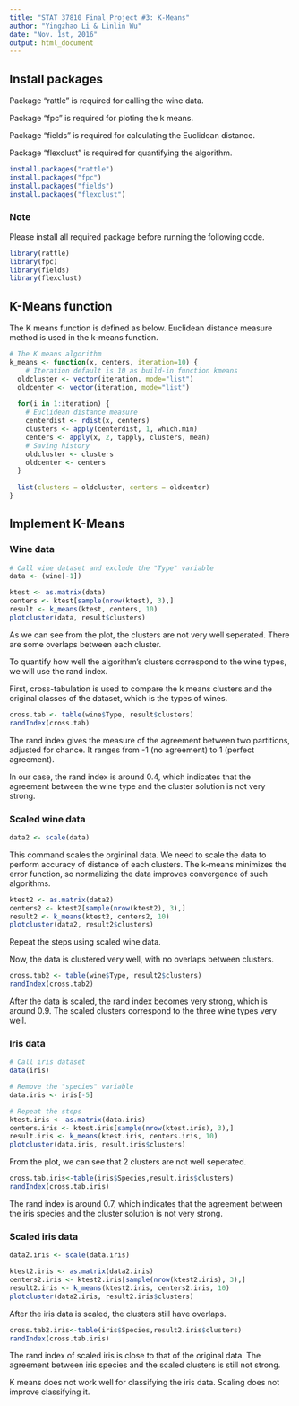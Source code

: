 ```yaml
---
title: "STAT 37810 Final Project #3: K-Means"
author: "Yingzhao Li & Linlin Wu"
date: "Nov. 1st, 2016"
output: html_document
---
```


## Install packages
Package "rattle" is required for calling the wine data.

Package "fpc" is required for ploting the k means.

Package "fields" is required for calculating the Euclidean distance. 

Package "flexclust" is required for quantifying the algorithm.

```r
install.packages("rattle")
install.packages("fpc")
install.packages("fields")
install.packages("flexclust")
```

### Note
Please install all required package before running the following code.

```r
library(rattle)
library(fpc)
library(fields)
library(flexclust)
```

## K-Means function
The K means function is defined as below. Euclidean distance measure method is used in the k-means function.

```r
# The K means algorithm
k_means <- function(x, centers, iteration=10) { 
    # Iteration default is 10 as build-in function kmeans
  oldcluster <- vector(iteration, mode="list")
  oldcenter <- vector(iteration, mode="list")
  
  for(i in 1:iteration) {
    # Euclidean distance measure
    centerdist <- rdist(x, centers) 
    clusters <- apply(centerdist, 1, which.min)
    centers <- apply(x, 2, tapply, clusters, mean)
    # Saving history
    oldcluster <- clusters
    oldcenter <- centers
  }
  
  list(clusters = oldcluster, centers = oldcenter)
}
```

## Implement K-Means

### Wine data

```r
# Call wine dataset and exclude the "Type" variable
data <- (wine[-1]) 

ktest <- as.matrix(data)
centers <- ktest[sample(nrow(ktest), 3),]
result <- k_means(ktest, centers, 10)
plotcluster(data, result$clusters)
```

As we can see from the plot, the clusters are not very well seperated. There are some overlaps between each cluster.

To quantify how well the algorithm's clusters correspond to the wine types, we will use the rand index.

First, cross-tabulation is used to compare the k means clusters and the original classes of the dataset, which is the types of wines.

```r
cross.tab <- table(wine$Type, result$clusters)
randIndex(cross.tab)
```

The rand index gives the measure of the agreement between two partitions, adjusted for chance. It ranges from -1 (no agreement) to 1 (perfect agreement).

In our case, the rand index is around 0.4, which indicates that the agreement between the wine type and the cluster solution is not very strong.

### Scaled wine data

```r
data2 <- scale(data) 
```

This command scales the orgininal data. We need to scale the data to perform accuracy of distance of each clusters. The k-means minimizes the error function, so normalizing the data improves convergence of such algorithms.

```r
ktest2 <- as.matrix(data2)
centers2 <- ktest2[sample(nrow(ktest2), 3),]
result2 <- k_means(ktest2, centers2, 10)
plotcluster(data2, result2$clusters)
```

Repeat the steps using scaled wine data. 

Now, the data is clustered very well, with no overlaps between clusters.

```r
cross.tab2 <- table(wine$Type, result2$clusters)
randIndex(cross.tab2)
```

After the data is scaled, the rand index becomes very strong, which is around 0.9. The scaled clusters correspond to the three wine types very well.

### Iris data

```r
# Call iris dataset
data(iris) 

# Remove the "species" variable
data.iris <- iris[-5] 

# Repeat the steps
ktest.iris <- as.matrix(data.iris)
centers.iris <- ktest.iris[sample(nrow(ktest.iris), 3),]
result.iris <- k_means(ktest.iris, centers.iris, 10)
plotcluster(data.iris, result.iris$clusters)
```

From the plot, we can see that 2 clusters are not well seperated.

```r
cross.tab.iris<-table(iris$Species,result.iris$clusters)
randIndex(cross.tab.iris)
```

The rand index is around 0.7, which indicates that the agreement between the iris species and the cluster solution is not very strong.

### Scaled iris data

```r
data2.iris <- scale(data.iris)

ktest2.iris <- as.matrix(data2.iris)
centers2.iris <- ktest2.iris[sample(nrow(ktest2.iris), 3),]
result2.iris <- k_means(ktest2.iris, centers2.iris, 10)
plotcluster(data2.iris, result2.iris$clusters)
```

After the iris data is scaled, the clusters still have overlaps.

```r
cross.tab2.iris<-table(iris$Species,result2.iris$clusters)
randIndex(cross.tab.iris)
```

The rand index of scaled iris is close to that of the original data. The agreement between iris species and the scaled clusters is still not strong.

K means does not work well for classifying the iris data. Scaling does not improve classifying it.